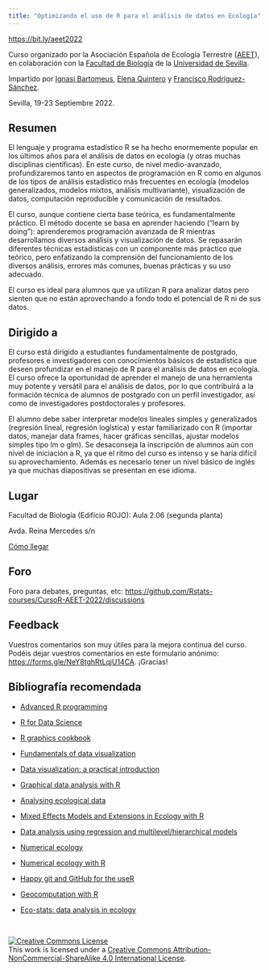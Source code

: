 ```yaml
---
title: "Optimizando el uso de R para el análisis de datos en Ecología"
---
```


<https://bit.ly/aeet2022>

Curso organizado por la Asociación Española de Ecología Terrestre ([AEET](http://www.aeet.org)), en colaboración con la [Facultad de Biología](https://biologia.us.es/) de la [Universidad de Sevilla](https://www.us.es/).

Impartido por [Ignasi Bartomeus](https://bartomeuslab.com/), [Elena Quintero](https://orcid.org/0000-0003-4979-6874) y [Francisco Rodríguez-Sánchez](https://frodriguezsanchez.net/).

Sevilla, 19-23 Septiembre 2022.


## Resumen

El lenguaje y programa estadístico R se ha hecho enormemente popular en los últimos años para el análisis de datos en ecología (y otras muchas disciplinas científicas). En este curso, de nivel medio-avanzado, profundizaremos tanto en aspectos de programación en R como en algunos de los tipos de análisis estadístico más frecuentes en ecología (modelos generalizados, modelos mixtos, análisis multivariante), visualización de datos, computación reproducible y comunicación de resultados.

El curso, aunque contiene cierta base teórica, es fundamentalmente práctico. El método docente se basa en aprender haciendo ("learn by doing"): aprenderemos programación avanzada de R mientras desarrollamos diversos análisis y visualización de datos. Se repasarán diferentes técnicas estadísticas con un componente más práctico que teórico, pero enfatizando la comprensión del funcionamiento de los diversos análisis, errores más comunes, buenas prácticas y su uso adecuado.

El curso es ideal para alumnos que ya utilizan R para analizar datos pero sienten que no están aprovechando a fondo todo el potencial de R ni de sus datos.


## Dirigido a

El curso está dirigido a estudiantes fundamentalmente de postgrado, profesores e investigadores con conocimientos básicos de estadística que deseen profundizar en el manejo de R para el análisis de datos en ecología. El curso ofrece la oportunidad de aprender el manejo de una herramienta muy potente y versátil para el análisis de datos, por lo que contribuirá a la formación técnica de alumnos de postgrado con un perfil investigador, así como de investigadores postdoctorales y profesores.

El alumno debe saber interpretar modelos lineales simples y generalizados (regresión lineal, regresión logística) y estar familiarizado con R (importar datos, manejar data frames, hacer gráficas sencillas, ajustar modelos simples tipo lm o glm). Se desaconseja la inscripción de alumnos aún con nivel de iniciación a R, ya que el ritmo del curso es intenso y se haría difícil su aprovechamiento. Además es necesario tener un nivel básico de inglés ya que muchas diapositivas se presentan en ese idioma. 

## Lugar

Facultad de Biología (Edificio ROJO): Aula 2.06 (segunda planta)

Avda. Reina Mercedes s/n

[Cómo llegar](https://goo.gl/maps/vFWL6eqs85L6zP3n6)


## Foro

Foro para debates, preguntas, etc: <https://github.com/Rstats-courses/CursoR-AEET-2022/discussions>

## Feedback

Vuestros comentarios son muy útiles para la mejora continua del curso. Podéis dejar vuestros comentarios en este formulario anónimo: <https://forms.gle/NeY8tghRtLqjU14CA>. ¡Gracias!


## Bibliografía recomendada

-   [Advanced R programming](http://adv-r.had.co.nz/)

-   [R for Data Science](http://r4ds.had.co.nz/)

-   [R graphics cookbook](http://shop.oreilly.com/product/0636920023135.do)

-   [Fundamentals of data visualization](http://serialmentor.com/dataviz/)

-   [Data visualization: a practical introduction](http://socviz.co/)

-   [Graphical data analysis with R](http://www.gradaanwr.net/)

-   [Analysing ecological data](http://highstat.com/index.php/analysing-ecological-data)

-   [Mixed Effects Models and Extensions in Ecology with R](http://highstat.com/index.php/mixed-effects-models-and-extensions-in-ecology-with-r)

-   [Data analysis using regression and multilevel/hierarchical models](http://www.stat.columbia.edu/~gelman/arm/)

-   [Numerical ecology](https://www.elsevier.com/books/numerical-ecology/legendre/978-0-444-53868-0)

-   [Numerical ecology with R](http://www.springer.com/la/book/9781441979759)

-   [Happy git and GitHub for the useR](http://happygitwithr.com/)

-   [Geocomputation with R](https://geocompr.robinlovelace.net/)

- [Eco-stats: data analysis in ecology](https://link.springer.com/book/10.1007/978-3-030-88443-7)

<br>

<a rel="license" href="http://creativecommons.org/licenses/by-nc-sa/4.0/"><img alt="Creative Commons License" style="border-width:0" src="https://i.creativecommons.org/l/by-nc-sa/4.0/88x31.png" /></a><br />This work is licensed under a <a rel="license" href="http://creativecommons.org/licenses/by-nc-sa/4.0/">Creative Commons Attribution-NonCommercial-ShareAlike 4.0 International License</a>.

